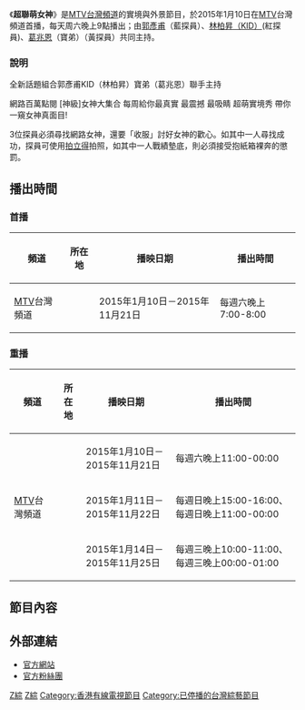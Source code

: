 {{Infobox television
| 名稱      = 超聯萌女神
| 原名      =
| 圖片      =
| 圖說      =
| 分類      = [[實境節目|實境節目]]、[[外景節目|外景節目]]
| 主持      = [[郭彥甫|郭彥甫]]、 [[林柏昇|林柏昇（KID）]]、[[葛兆恩|葛兆恩]]（寶弟）
後期主持人則是 林柏昇（KID）、夏和熙（大野）
| 旁白      = [[陳彥銘|陳彥銘]]
| 標語      = 
| 國家      = {{TWN}}
| 語言      = [[中華民國國語|國語]]
| 製作人    =
| 製作公司  =
| 集數      =
| 每集長    = 120分鐘（含[[電視廣告|廣告]]）
| 頻道      = [[MTV|MTV]]台灣頻道
| 開始      = {{start date|2015|01|10}}
| 晚於      = 
| 早於      = 
| 結束      ={{end date|2015|11|21}}
| 頻道1      =
| 開始1      =
| 結束1      = 
| 頻道2      =
| 開始2      =
| 結束2      = 
| 官方網站  =https://www.facebook.com/pages/%E8%B6%85%E8%81%AF%E8%90%8C%E5%A5%B3%E7%A5%9E/350540301785370?fref=photo
}}

《'''超聯萌女神'''》是[[MTV台灣頻道|MTV台灣頻道]]的實境與外景節目，於2015年1月10日在[[MTV|MTV]]台灣頻道首播，每天周六晚上9點播出；由[[郭彥甫|郭彥甫]]（藍探員）、[[林柏昇|林柏昇（KID）]](紅探員)、[[葛兆恩|葛兆恩]]（寶弟）（黃探員）共同主持。

=== 說明 ===
全新話題組合郭彥甫KID（林柏昇）寶弟（葛兆恩）聯手主持

網路百萬點閱 [神級]女神大集合
每周給你最真實 最震撼 最吸睛 超萌實境秀
帶你一窺女神真面目!

3位探員必須尋找網路女神，還要「收服」討好女神的歡心。如其中一人尋找成功，探員可使用[[拍立得|拍立得]]拍照，如其中一人戰績墊底，則必須接受抱紙箱裸奔的懲罰。
== 播出時間 ==
{{Note24hUTC+8}}
=== 首播 ===
{| class="wikitable" style="text-align:center"
|- 
!頻道||所在地||播映日期||播出時間
|- 
|[[MTV|MTV]]台灣頻道||{{TWN}}||2015年1月10日－2015年11月21日||每週六晚上7:00-8:00
|}

=== 重播 ===
{| class="wikitable" style="text-align:center"
|- 
!頻道||所在地||播映日期||播出時間
|- 
|rowspan=3|[[MTV|MTV]]台灣頻道||rowspan=3|{{TWN}}||2015年1月10日－2015年11月21日||每週六晚上11:00-00:00
|- 
|2015年1月11日－2015年11月22日||每週日晚上15:00-16:00、每週日晚上11:00-00:00
|- 
|2015年1月14日－2015年11月25日||每週三晚上10:00-11:00、每週三晚上00:00-01:00
|}

==節目內容==


== 外部連結 ==
*[https://web.archive.org/web/20150316205932/http://www.mtv.com.tw/channel_info.php?d=189 官方網站] 
*[https://www.facebook.com/pages/%E8%B6%85%E8%81%AF%E8%90%8C%E5%A5%B3%E7%A5%9E/350540301785370?sk=timeline 官方粉絲團]

{{電視節目的變遷
|電視台= {{flagicon|Taiwan}}[[臺灣|臺灣]][[MTV|MTV]]台灣頻道
|播放檔次= 每週六晚上9:00-10:00
|節目名稱= 超聯萌女神(2015年1月10日－2015年11月21日)
|上一節目=?
|下一節目=?
}}

[[Category:台灣綜藝節目|Z綜]]
[[Category:MTV台灣頻道節目|Z綜]]
[[Category:香港有線電視節目|Category:香港有線電視節目]]
[[Category:已停播的台灣綜藝節目|Category:已停播的台灣綜藝節目]]